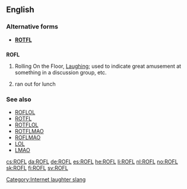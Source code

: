==English==

===Alternative forms===
* '''[[ROTFL]]'''

==={{initialism}}===
'''ROFL'''

# {{context|internet slang}} Rolling On the Floor, [[Laugh]]ing; used to indicate great amusement at something in a discussion group, etc.
# {{context|rare|dated}} ran out for lunch

===See also===
* [[ROFLOL]]
* [[ROTFL]]
* [[ROTFLOL]]
* [[ROTFLMAO]]
* [[ROFLMAO]]
* [[LOL]]
* [[LMAO]]

[[Category:Internet laughter slang]]

[[cs:ROFL]]
[[da:ROFL]]
[[de:ROFL]]
[[es:ROFL]]
[[he:ROFL]]
[[li:ROFL]]
[[nl:ROFL]]
[[no:ROFL]]
[[sk:ROFL]]
[[fi:ROFL]]
[[sv:ROFL]]